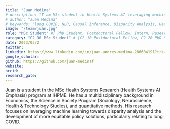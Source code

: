 ---
title: "Juan Medina"
# description: "I am MSc student in Health Systems AI leveraging machine learning for more equitable health policies"
# author: "Juan Medina"
# keywords: "long COVID, NLP, Causal Inference, Disparity Analysis, Health Equity, Policy"
image: "/team/juan.jpg"
role: "MSc Student" #[ PhD Student, Postdoctoral Fellow, Intern, Research Assistant, Summer Student]
category: "C2_30_MSc Student" # [C2_10_Postdoctoral Fellow, C2_20_PhD Student, C2_30_MSc Student, C2_40_Intern, C2_50_Research Assistant, C2_60_Summer Student]
date: 2023/05/2
twitter:
linkedin: https://www.linkedin.com/in/juan-andres-medina-286604191?trk=contact-info
google_scholar: 
github: https://github.com/juan-medinaf
website: 
orcid: 
research_gate:
---

Juan is a student in the MSc Health Systems Research (Health Systems AI Emphasis) program at IHPME. He has a multidisciplinary background in Economics, the Science in Society Program (Sociology, Neuroscience, Health & Technology Studies), and quantitative methods. His research focuses on leveraging machine learning towards disparity analysis and the development of more equitable policy solutions, particularly relating to long COVID.